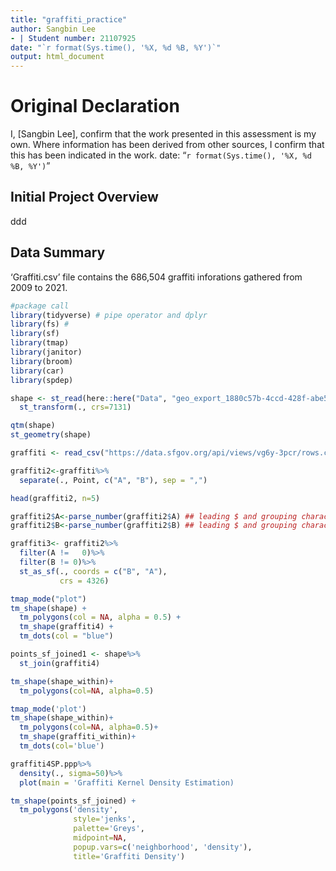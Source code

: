 ```yaml
---
title: "graffiti_practice"
author: Sangbin Lee
- | Student number: 21107925   
date: "`r format(Sys.time(), '%X, %d %B, %Y')`"
output: html_document
---
```


# Original Declaration
I, [Sangbin Lee], confirm that the work presented in this assessment is my own. Where information has been derived from other sources, I confirm that this has been indicated in the work.
date: "`r format(Sys.time(), '%X, %d %B, %Y')`"

## Initial Project Overview
ddd

## Data Summary
'Graffiti.csv' file contains the 686,504 graffiti inforations gathered from 2009 to 2021. 


```r
#package call
library(tidyverse) # pipe operator and dplyr
library(fs) #
library(sf)
library(tmap)
library(janitor)
library(broom)
library(car)
library(spdep)

```

```r
shape <- st_read(here::here("Data", "geo_export_1880c57b-4ccd-428f-abe5-a20aa5159802.shp"))%>%
  st_transform(., crs=7131)

qtm(shape)
st_geometry(shape)
```

```r
graffiti <- read_csv("https://data.sfgov.org/api/views/vg6y-3pcr/rows.csv?accessType=DOWNLOAD&bom=true&format=true")
```

```r
graffiti2<-graffiti%>%
  separate(., Point, c("A", "B"), sep = ",")

head(graffiti2, n=5)
```

```r
graffiti2$A<-parse_number(graffiti2$A) ## leading $ and grouping character , ignored
graffiti2$B<-parse_number(graffiti2$B) ## leading $ and grouping character , ignored
```

```r
graffiti3<- graffiti2%>%
  filter(A !=	0)%>%
  filter(B != 0)%>%
  st_as_sf(., coords = c("B", "A"),
           crs = 4326)
```

```r
tmap_mode("plot")
tm_shape(shape) +
  tm_polygons(col = NA, alpha = 0.5) +
  tm_shape(graffiti4) +
  tm_dots(col = "blue")
```

```r
points_sf_joined1 <- shape%>%
  st_join(graffiti4)

```

```r
tm_shape(shape_within)+
  tm_polygons(col=NA, alpha=0.5)

tmap_mode('plot')
tm_shape(shape_within)+
  tm_polygons(col=NA, alpha=0.5)+
  tm_shape(graffiti_within)+
  tm_dots(col='blue')

```

```r
graffiti4SP.ppp%>%
  density(., sigma=50)%>%
  plot(main = 'Graffiti Kernel Density Estimation)

```

```r
tm_shape(points_sf_joined) +
  tm_polygons('density',
              style='jenks',
              palette='Greys',
              midpoint=NA,
              popup.vars=c('neighborhood', 'density'),
              title='Graffiti Density')
```

```r


```

```r
```

```r
```

```r
```

```r
```
